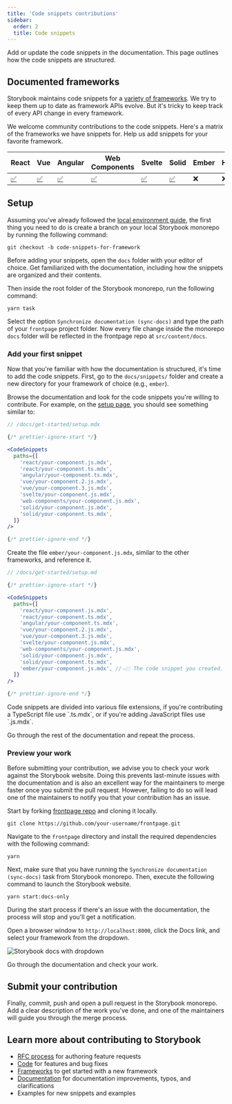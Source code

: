 ```yaml
---
title: 'Code snippets contributions'
sidebar:
  order: 2
  title: Code snippets
---
```


Add or update the code snippets in the documentation. This page outlines how the code snippets are structured.

## Documented frameworks

Storybook maintains code snippets for a [variety of frameworks](../../configure/frameworks-feature-support.mdx). We try to keep them up to date as framework APIs evolve. But it's tricky to keep track of every API change in every framework.

We welcome community contributions to the code snippets. Here's a matrix of the frameworks we have snippets for. Help us add snippets for your favorite framework.

| React                                                                        | Vue                                                                        | Angular                                                                        | Web Components                                                                        | Svelte                                                                        | Solid                                                                        | Ember | HTML | Preact |
| ---------------------------------------------------------------------------- | -------------------------------------------------------------------------- | ------------------------------------------------------------------------------ | ------------------------------------------------------------------------------------- | ----------------------------------------------------------------------------- | ---------------------------------------------------------------------------- | ----- | ---- | ------ |
| [✅](https://github.com/storybookjs/storybook/tree/next/docs/snippets/react) | [✅](https://github.com/storybookjs/storybook/tree/next/docs/snippets/vue) | [✅](https://github.com/storybookjs/storybook/tree/next/docs/snippets/angular) | [✅](https://github.com/storybookjs/storybook/tree/next/docs/snippets/web-components) | [✅](https://github.com/storybookjs/storybook/tree/next/docs/snippets/svelte) | [✅](https://github.com/storybookjs/storybook/tree/next/docs/snippets/solid) | ❌    | ❌   | ❌     |

## Setup

Assuming you've already followed the [local environment guide](./code.mdx#initial-setup), the first thing you need to do is create a branch on your local Storybook monorepo by running the following command:

```shell
git checkout -b code-snippets-for-framework
```

Before adding your snippets, open the `docs` folder with your editor of choice. Get familiarized with the documentation, including how the snippets are organized and their contents.

Then inside the root folder of the Storybook monorepo, run the following command:

```shell
yarn task
```

Select the option `Synchronize documentation (sync-docs)` and type the path of your `frontpage` project folder. Now every file change inside the monorepo `docs` folder will be reflected in the frontpage repo at `src/content/docs`.

### Add your first snippet

Now that you're familiar with how the documentation is structured, it's time to add the code snippets. First, go to the `docs/snippets/` folder and create a new directory for your framework of choice (e.g., `ember`).

Browse the documentation and look for the code snippets you're willing to contribute. For example, on the [setup page](https://github.com/storybookjs/storybook/blob/next/docs/get-started/setup.mdx), you should see something similar to:

```jsx
// /docs/get-started/setup.mdx

{/* prettier-ignore-start */}

<CodeSnippets
  paths={[
    'react/your-component.js.mdx',
    'react/your-component.ts.mdx',
    'angular/your-component.ts.mdx',
    'vue/your-component.2.js.mdx',
    'vue/your-component.3.js.mdx',
    'svelte/your-component.js.mdx',
    'web-components/your-component.js.mdx',
    'solid/your-component.js.mdx',
    'solid/your-component.ts.mdx',
  ]}
/>

{/* prettier-ignore-end */}
```

Create the file `ember/your-component.js.mdx`, similar to the other frameworks, and reference it.

```jsx
// /docs/get-started/setup.md

{/* prettier-ignore-start */}

<CodeSnippets
  paths={[
    'react/your-component.js.mdx',
    'react/your-component.ts.mdx',
    'angular/your-component.ts.mdx',
    'vue/your-component.2.js.mdx',
    'vue/your-component.3.js.mdx',
    'svelte/your-component.js.mdx',
    'web-components/your-component.js.mdx',
    'solid/your-component.js.mdx',
    'solid/your-component.ts.mdx',
    'ember/your-component.js.mdx', //👈🏼 The code snippet you created.
  ]}
/>

{/* prettier-ignore-end */}
```

<Callout variant="info" icon="💡">
  Code snippets are divided into various file extensions, if you're contributing a TypeScript file use `.ts.mdx`, or if you're adding JavaScript files use `.js.mdx`.
</Callout>

Go through the rest of the documentation and repeat the process.

### Preview your work

Before submitting your contribution, we advise you to check your work against the Storybook website. Doing this prevents last-minute issues with the documentation and is also an excellent way for the maintainers to merge faster once you submit the pull request. However, failing to do so will lead one of the maintainers to notify you that your contribution has an issue.

Start by forking [frontpage repo](https://github.com/storybookjs/frontpage) and cloning it locally.

```shell
git clone https://github.com/your-username/frontpage.git
```

Navigate to the `frontpage` directory and install the required dependencies with the following command:

```shell
yarn
```

Next, make sure that you have running the `Synchronize documentation (sync-docs)` task from Storybook monorepo. Then, execute the following command to launch the Storybook website.

```shell
yarn start:docs-only
```

<Callout variant="info" icon="💡">
  During the start process if there's an issue with the documentation, the process will stop and you'll get a notification.
</Callout>

Open a browser window to `http://localhost:8000`, click the Docs link, and select your framework from the dropdown.

![Storybook docs with dropdown](../../_assets/contribute/local-storybook-website-dropdown-optimized.png)

Go through the documentation and check your work.

## Submit your contribution

Finally, commit, push and open a pull request in the Storybook monorepo. Add a clear description of the work you've done, and one of the maintainers will guide you through the merge process.

## Learn more about contributing to Storybook

* [RFC process](../RFC.mdx) for authoring feature requests
* [Code](../code.mdx) for features and bug fixes
* [Frameworks](../framework.mdx) to get started with a new framework
* [Documentation](./documentation-updates.mdx) for documentation improvements, typos, and clarifications
* Examples for new snippets and examples
